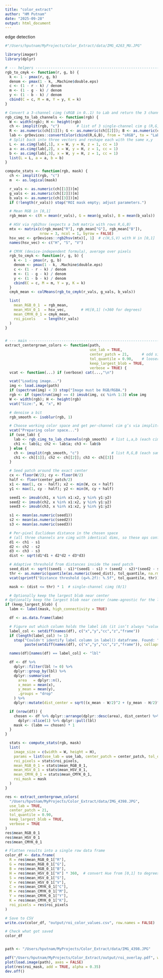 ```yaml
---
title: "color_extract"
author: "HM Putnam"
date: "2025-09-28"
output: html_document
---
```


edge detection
```r
#"/Users/hputnam/MyProjects/Color_Extract/data/IMG_4263_MU.JPG"

library(imager)
library(dplyr)

# --- helpers -------------------------------------------------------------
rgb_to_cmyk <- function(r, g, b) {
  k <- 1 - pmax(r, g, b)
  denom <- pmax(1 - k, .Machine$double.eps)
  c <- (1 - r - k) / denom
  m <- (1 - g - k) / denom
  y <- (1 - b - k) / denom
  cbind(C = c, M = m, Y = y, K = k)
}

# Convert a 3-channel cimg (sRGB in 0..1) to Lab and return the 3 channels as a list
rgb_cimg_to_lab_channels <- function(rgb) {
  W <- width(rgb); H <- height(rgb)
  ch <- imsplit(rgb, "c")        # list of 3 single-channel cim g (R,G,B), all same dims
  R <- as.numeric(ch[[1]]); G <- as.numeric(ch[[2]]); B <- as.numeric(ch[[3]])
  lab <- grDevices::convertColor(cbind(R,G,B), from = "sRGB", to = "Lab")
  # Split back into three vectors and reshape each with the same x,y
  L <- as.cimg(lab[,1], x = W, y = H, z = 1, cc = 1)
  a <- as.cimg(lab[,2], x = W, y = H, z = 1, cc = 1)
  b <- as.cimg(lab[,3], x = W, y = H, z = 1, cc = 1)
  list(L = L, a = a, b = b)
}

compute_stats <- function(rgb, mask) {
  ch <- imsplit(rgb, "c")
  m  <- as.logical(mask)

  r_vals <- as.numeric(ch[[1]])[m]
  g_vals <- as.numeric(ch[[2]])[m]
  b_vals <- as.numeric(ch[[3]])[m]
  if (!length(r_vals)) stop("ROI mask empty; adjust parameters.")

  # Mean RGB in [0,1]
  rgb_mean <- c(R = mean(r_vals), G = mean(g_vals), B = mean(b_vals))

  # HSV via rgb2hsv (expects a 3xN matrix with rows R,G,B)
  mtx <- matrix(c(rgb_mean["R"], rgb_mean["G"], rgb_mean["B"]),
                nrow = 3, ncol = 1, byrow = FALSE)
  hsv_vec <- grDevices::rgb2hsv(mtx)[, 1]  # c(H,S,V) with H in [0,1]
  names(hsv_vec) <- c("H", "S", "V")

  # CMYK (device-independent formula), average over pixels
  rgb_to_cmyk <- function(r, g, b) {
    k <- 1 - pmax(r, g, b)
    denom <- pmax(1 - k, .Machine$double.eps)
    c <- (1 - r - k) / denom
    m <- (1 - g - k) / denom
    y <- (1 - b - k) / denom
    cbind(C = c, M = m, Y = y, K = k)
  }
  cmyk_mean <- colMeans(rgb_to_cmyk(r_vals, g_vals, b_vals))

  list(
    mean_RGB_0_1  = rgb_mean,
    mean_HSV_0_1  = hsv_vec,       # H∈[0,1] (×360 for degrees)
    mean_CMYK_0_1 = cmyk_mean,
    roi_pixels    = length(r_vals)
  )
}


# --- main ---------------------------------------------------------------
extract_centergrown_colors <- function(path,
                                       use_lab = TRUE,
                                       center_patch = 21,      # odd size in px
                                       tol_quantile = 0.90,    # looser = bigger region
                                       keep_largest_blob = TRUE,
                                       verbose = TRUE) {
  vcat <- function(...) if (verbose) cat(...,"\n")

  vcat("Loading image...")
  img <- load.image(path)
  if (spectrum(img) < 3) stop("Image must be RGB/RGBA.")
  rgb <- if (spectrum(img) == 4) imsub(img, cc %in% 1:3) else img
  W <- width(rgb); H <- height(rgb)
  vcat("Size:", W, "x", H)

  # denoise a bit
  rgb_smooth <- isoblur(rgb, 1)

  # Choose working color space and get per-channel cim g’s via imsplit()
  vcat("Preparing color space...")
  if (use_lab) {
    lab <- rgb_cimg_to_lab_channels(rgb_smooth)  # list L,a,b (each cimg, same dims)
    ch1 <- lab$L; ch2 <- lab$a; ch3 <- lab$b
  } else {
    ch <- imsplit(rgb_smooth, "c")               # list R,G,B (each same dims)
    ch1 <- ch[[1]]; ch2 <- ch[[2]]; ch3 <- ch[[3]]
  }

  # Seed patch around the exact center
  cx <- floor(W/2); cy <- floor(H/2)
  half <- floor(center_patch/2)
  x1 <- max(1, cx - half); x2 <- min(W, cx + half)
  y1 <- max(1, cy - half); y2 <- min(H, cy + half)

  seed1 <- imsub(ch1, x %in% x1:x2, y %in% y1:y2)
  seed2 <- imsub(ch2, x %in% x1:x2, y %in% y1:y2)
  seed3 <- imsub(ch3, x %in% x1:x2, y %in% y1:y2)

  s1 <- mean(as.numeric(seed1))
  s2 <- mean(as.numeric(seed2))
  s3 <- mean(as.numeric(seed3))

  # Per-pixel Euclidean distance in the chosen space
  # (all three channels are cimg with identical dims, so these ops conform)
  d1 <- ch1 - s1
  d2 <- ch2 - s2
  d3 <- ch3 - s3
  dist <- sqrt(d1*d1 + d2*d2 + d3*d3)

  # Adaptive threshold from distances inside the seed patch
  seed_dist <- sqrt((seed1 - s1)*(seed1 - s1) + (seed2 - s2)*(seed2 - s2) + (seed3 - s3)*(seed3 - s3))
  thr <- as.numeric(quantile(as.numeric(seed_dist), tol_quantile, na.rm = TRUE))
  vcat(sprintf("Distance threshold (q=%.2f): %.5f", tol_quantile, thr))

  mask <- (dist <= thr) * 1  # single-channel cimg (0/1)

  # Optionally keep the largest blob near center
# Optionally keep the largest blob near center (name-agnostic for the label column)
if (keep_largest_blob) {
  labm <- label(mask, high_connectivity = TRUE)

  df <- as.data.frame(labm)

  # Figure out which column holds the label ids (it isn’t always "value")
  label_col <- setdiff(names(df), c("x","y","cc","z","frame"))
  if (length(label_col) != 1)
    stop("Couldn't identify label column in label() dataframe. Found: ",
         paste(setdiff(names(df), c("x","y","cc","z","frame")), collapse=", "))

  names(df)[names(df) == label_col] <- "lbl"

  df <- df %>%
    dplyr::filter(lbl != 0) %>%
    dplyr::group_by(lbl) %>%
    dplyr::summarise(
      area   = dplyr::n(),
      x_mean = mean(x),
      y_mean = mean(y),
      .groups = "drop"
    ) %>%
    dplyr::mutate(dist_center = sqrt((x_mean - W/2)^2 + (y_mean - H/2)^2))

  if (nrow(df)) {
    chosen <- df %>% dplyr::arrange(dplyr::desc(area), dist_center) %>%
      dplyr::slice(1) %>% dplyr::pull(lbl)
    mask <- (labm == chosen) * 1
  }
}

  stats <- compute_stats(rgb, mask)
  list(
    image_size = c(width = W, height = H),
    params = list(use_lab = use_lab, center_patch = center_patch, tol_quantile = tol_quantile),
    roi_pixels = stats$roi_pixels,
    mean_RGB_0_1 = stats$mean_RGB_0_1,
    mean_HSV_0_1 = stats$mean_HSV_0_1,
    mean_CMYK_0_1 = stats$mean_CMYK_0_1,
    roi_mask = mask
  )
}


```


```r

res <- extract_centergrown_colors(
  "/Users/hputnam/MyProjects/Color_Extract/data/IMG_4398.JPG",
  use_lab = TRUE,
  center_patch = 21,
  tol_quantile = 0.90,
  keep_largest_blob = TRUE,
  verbose = TRUE
)
res$mean_RGB_0_1
res$mean_HSV_0_1
res$mean_CMYK_0_1

# Flatten results into a single row data frame
color_df <- data.frame(
  R = res$mean_RGB_0_1["R"],
  G = res$mean_RGB_0_1["G"],
  B = res$mean_RGB_0_1["B"],
  H = res$mean_HSV_0_1["H"] * 360,  # convert Hue from [0,1] to degrees
  S = res$mean_HSV_0_1["S"],
  V = res$mean_HSV_0_1["V"],
  C = res$mean_CMYK_0_1["C"],
  M = res$mean_CMYK_0_1["M"],
  Y = res$mean_CMYK_0_1["Y"],
  K = res$mean_CMYK_0_1["K"],
  roi_pixels = res$roi_pixels
)

# Save to CSV
write.csv(color_df, "output/roi_color_values.csv", row.names = FALSE)

# Check what got saved
color_df


path <- "/Users/hputnam/MyProjects/Color_Extract/data/IMG_4398.JPG"

pdf("/Users/hputnam/MyProjects/Color_Extract/output/roi_overlay.pdf", width = 10, height = 7.5)  # size in inches
plot(load.image(path), axes = FALSE)
plot(res$roi_mask, add = TRUE, alpha = 0.35)
dev.off()
```

